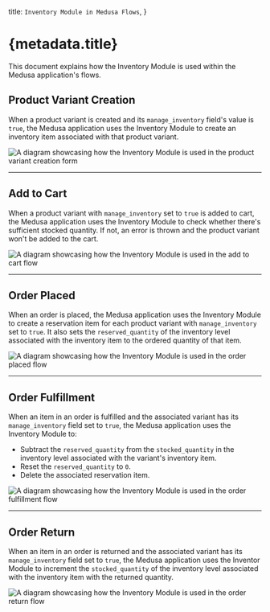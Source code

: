   title: `Inventory Module in Medusa Flows`,
}

# {metadata.title}

This document explains how the Inventory Module is used within the Medusa application's flows.

## Product Variant Creation

When a product variant is created and its `manage_inventory` field's value is `true`, the Medusa application uses the Inventory Module to create an inventory item associated with that product variant.

![A diagram showcasing how the Inventory Module is used in the product variant creation form](https://res.cloudinary.com/dza7lstvk/image/upload/v1709661511/Medusa%20Resources/inventory-product-create_khz2hk.jpg)

---

## Add to Cart

When a product variant with `manage_inventory` set to `true` is added to cart, the Medusa application uses the Inventory Module to check whether there's sufficient stocked quantity. If not, an error is thrown and the product variant won't be added to the cart.

![A diagram showcasing how the Inventory Module is used in the add to cart flow](https://res.cloudinary.com/dza7lstvk/image/upload/v1709711645/Medusa%20Resources/inventory-cart-flow_achwq9.jpg)

---

## Order Placed

When an order is placed, the Medusa application uses the Inventory Module to create a reservation item for each product variant with `manage_inventory` set to `true`. It also sets the `reserved_quantity` of the inventory level associated with the inventory item to the ordered quantity of that item.

![A diagram showcasing how the Inventory Module is used in the order placed flow](https://res.cloudinary.com/dza7lstvk/image/upload/v1709712005/Medusa%20Resources/inventory-order-placed_qdxqdn.jpg)

---

## Order Fulfillment

When an item in an order is fulfilled and the associated variant has its `manage_inventory` field set to `true`, the Medusa application uses the Inventory Module to:

- Subtract the `reserved_quantity` from the `stocked_quantity` in the inventory level associated with the variant's inventory item.
- Reset the `reserved_quantity` to `0`.
- Delete the associated reservation item.

![A diagram showcasing how the Inventory Module is used in the order fulfillment flow](https://res.cloudinary.com/dza7lstvk/image/upload/v1709712390/Medusa%20Resources/inventory-order-fulfillment_o9wdxh.jpg)

---

## Order Return

When an item in an order is returned and the associated variant has its `manage_inventory` field set to `true`, the Medusa application uses the Inventor Module to increment the `stocked_quantity` of the inventory level associated with the inventory item with the returned quantity.

![A diagram showcasing how the Inventory Module is used in the order return flow](https://res.cloudinary.com/dza7lstvk/image/upload/v1709712457/Medusa%20Resources/inventory-order-return_ihftyk.jpg)

